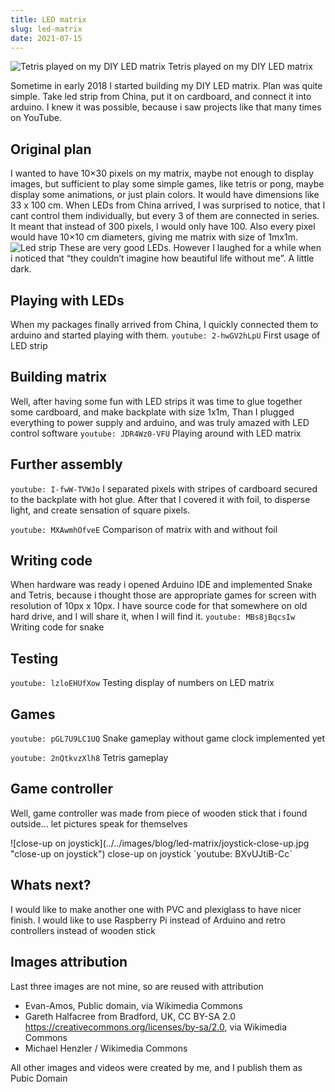 ```yaml
---
title: LED matrix
slug: led-matrix
date: 2021-07-15
---
```



![Tetris played on my DIY LED matrix](../../images/blog/led-matrix/tetris.png "Tetris played on my DIY LED matrix")
Tetris played on my DIY LED matrix

Sometime in early 2018 I started building my DIY LED matrix. Plan was quite simple. Take led strip from China, put it on cardboard, and connect it into arduino. I knew it was possible, because i saw projects like that many times on YouTube.
## Original plan  

I wanted to have 10×30 pixels on my matrix, maybe not enough to display images, but sufficient to play some simple games, like tetris or pong, maybe display some animations, or just plain colors. It would have dimensions like 33 x 100 cm. When LEDs from China arrived, I was surprised to notice, that I cant control them individually, but every 3 of them are connected in series. It meant that instead of 300 pixels, I would only have 100. Also every pixel would have 10×10 cm diameters, giving me matrix with size of 1mx1m.
![Led strip](../../images/blog/led-matrix/led-strip.jpg "Led strip")
These are very good LEDs. However I laughed for a while when i noticed that “they couldn’t imagine how beautiful life without me”. A little dark.
## Playing with LEDs
When my packages finally arrived from China, I quickly connected them to arduino and started playing with them.
`youtube: 2-hwGV2hLpU`
First usage of LED strip
## Building matrix

Well, after having some fun with LED strips it was time to glue together some cardboard, and make backplate with size 1x1m, Than I plugged everything to power supply and arduino, and was truly amazed with LED control software
`youtube: JDR4Wz0-VFU`
Playing around with LED matrix

## Further assembly

`youtube: I-fwW-TVWJo`
I separated pixels with stripes of cardboard secured to the backplate with hot glue. After that I covered it with foil, to disperse light, and create sensation of square pixels.

`youtube: MXAwmhOfveE`
Comparison of matrix with and without foil

## Writing code

When hardware was ready i opened Arduino IDE and implemented Snake and Tetris, because i thought those are appropriate games for screen with resolution of 10px x 10px. I have source code for that somewhere on old hard drive, and I will share it, when I will find it.
`youtube: MBs8jBqcsIw`
Writing code for snake

## Testing

`youtube: lzloEHUfXow`
Testing display of numbers on LED matrix

## Games
`youtube: pGL7U9LC1UQ`
Snake gameplay without game clock implemented yet

`youtube: 2nQtkvzXlh8`
Tetris gameplay

## Game controller

Well, game controller was made from piece of wooden stick that i found outside… let pictures speak for themselves

<GalleryGameController />
![close-up on joystick](../../images/blog/led-matrix/joystick-close-up.jpg "close-up on joystick")
close-up on joystick
`youtube: BXvUJtiB-Cc`

## Whats next?

I would like to make another one with PVC and plexiglass to have nicer finish. I would like to use Raspberry Pi instead of Arduino and retro controllers instead of wooden stick
<GalleryWhatsNext />
## Images attribution

Last three images are not mine, so are reused with attribution

- Evan-Amos, Public domain, via Wikimedia Commons
- Gareth Halfacree from Bradford, UK, CC BY-SA 2.0 https://creativecommons.org/licenses/by-sa/2.0, via Wikimedia Commons
- Michael Henzler / Wikimedia Commons


All other images and videos were created by me, and I publish them as Pubic Domain
